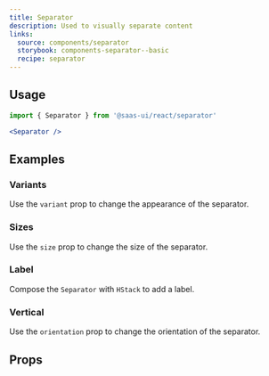 ```yaml
---
title: Separator
description: Used to visually separate content
links:
  source: components/separator
  storybook: components-separator--basic
  recipe: separator
---
```


<ExampleTabs name="separator-basic" />

## Usage

```jsx
import { Separator } from '@saas-ui/react/separator'
```

```jsx
<Separator />
```

## Examples

### Variants

Use the `variant` prop to change the appearance of the separator.

<ExampleTabs name="separator-with-variants" />

### Sizes

Use the `size` prop to change the size of the separator.

<ExampleTabs name="separator-with-sizes" />

### Label

Compose the `Separator` with `HStack` to add a label.

<ExampleTabs name="separator-with-label" />

### Vertical

Use the `orientation` prop to change the orientation of the separator.

<ExampleTabs name="separator-vertical" />

## Props

<PropTable component="Separator" part="Separator" />
